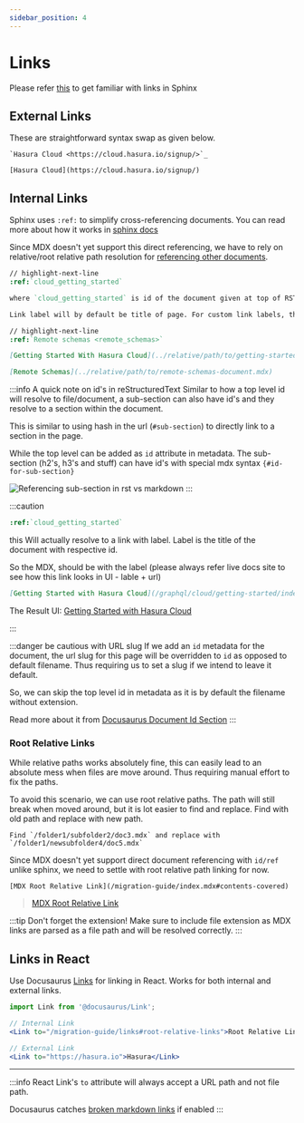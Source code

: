 ```yaml
---
sidebar_position: 4
---
```



# Links

Please refer [this](https://www.sphinx-doc.org/en/master/usage/restructuredtext/basics.html?highlight=links#hyperlinks) to get familiar with links in Sphinx

## External Links

These are straightforward syntax swap as given below.

<Tabs>
  <TabItem value="sphinx" label="Sphinx - RST" default>

    `Hasura Cloud <https://cloud.hasura.io/signup/>`_

  </TabItem>
  <TabItem value="docusaurus" label="Docusaurus - MDX">

    [Hasura Cloud](https://cloud.hasura.io/signup/)

  </TabItem>
</Tabs>

## Internal Links

Sphinx uses `:ref:` to simplify cross-referencing documents. You can read more about how it works in [sphinx docs](https://www.sphinx-doc.org/en/master/usage/restructuredtext/roles.html#ref-role)

Since MDX doesn't yet support this direct referencing, we have to rely on relative/root relative path resolution for [referencing other documents](https://docusaurus.io/docs/docs-markdown-features#referencing-other-documents).

<Tabs>
  <TabItem value="sphinx" label="Sphinx - RST" default>

```rest
// highlight-next-line
:ref:`cloud_getting_started`

where `cloud_getting_started` is id of the document given at top of RST file.

Link label will by default be title of page. For custom link labels, the syntax might look like below.

// highlight-next-line
:ref:`Remote schemas <remote_schemas>`
```

  </TabItem>
  <TabItem value="docusaurus" label="Docusaurus - MDX">

```markdown
[Getting Started With Hasura Cloud](../relative/path/to/getting-started-document.mdx)

[Remote Schemas](../relative/path/to/remote-schemas-document.mdx)
```

  </TabItem>
</Tabs>

:::info A quick note on id's in reStructuredText
Similar to how a top level id will resolve to file/document, a sub-section can also have id's and they resolve to a section within the document.

This is similar to using hash in the url (`#sub-section`) to directly link to a section in the page.

While the top level can be added as `id` attribute in metadata. The sub-section (h2's, h3's and stuff) can have id's with special mdx syntax `{#id-for-sub-section}`

![Referencing sub-section in rst vs markdown](/img/migration-guide/link-sub-section-ids.png)
:::

:::caution

```rst
:ref:`cloud_getting_started`
```

this Will actually resolve to a link with label. Label is the title of the document with respective id.

So the MDX, should be with the label (please always refer live docs site to see how this link looks in UI - lable + url)

```markdown
[Getting Started with Hasura Cloud](/graphql/cloud/getting-started/index.mdx)
```

The Result UI: [Getting Started with Hasura Cloud](/graphql/cloud/getting-started/index.mdx)

:::

:::danger be cautious with URL slug
If we add an `id` metadata for the document, the url slug for this page will be overridden to `id` as opposed to default filename. Thus requiring us to set a slug if we intend to leave it default.

So, we can skip the top level id in metadata as it is by default the filename without extension.

Read more about it from [Docusaurus Document Id Section](https://docusaurus.io/docs/docs-introduction#document-id)
:::

### Root Relative Links

While relative paths works absolutely fine, this can easily lead to an absolute mess when files are move around. Thus requiring manual effort to fix the paths.

To avoid this scenario, we can use root relative paths. The path will still break when moved around, but it is lot easier to find and replace. Find with old path and replace with new path.

```
Find `/folder1/subfolder2/doc3.mdx` and replace with `/folder1/newsubfolder4/doc5.mdx`
```

Since MDX doesn't yet support direct document referencing with `id/ref` unlike sphinx, we need to settle with root relative path linking for now.

```
[MDX Root Relative Link](/migration-guide/index.mdx#contents-covered)
```


> [MDX Root Relative Link](/migration-guide/index.mdx#contents-covered)

:::tip Don't forget the extension!
Make sure to include file extension as MDX links are parsed as a file path and will be resolved correctly.
:::


## Links in React

Use Docusaurus [Links](https://docusaurus.io/docs/docusaurus-core#link) for linking in React. Works for both internal and external links.

```jsx
import Link from '@docusaurus/Link';

// Internal Link
<Link to="/migration-guide/links#root-relative-links">Root Relative Links</Link>

// External Link
<Link to="https://hasura.io">Hasura</Link>
```

<hr />

:::info
React Link's `to` attribute will always accept a URL path and not file path.

Docusaurus catches [broken markdown links](https://docusaurus.io/docs/api/docusaurus-config#onbrokenmarkdownlinks) if enabled
:::
